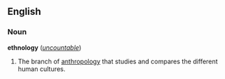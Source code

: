==English==
===Noun===
'''ethnology''' (''[[uncountable]]'')

#The branch of [[anthropology]] that studies and compares the different human cultures.